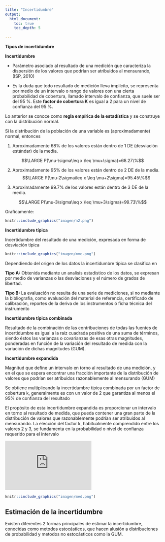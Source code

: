 ```yaml
---
title: "Incertidumbre"
output:
  html_document:
    toc: true
    toc_depth: 5
    
---
```


**Tipos de incertidumbre**

**Incertidumbre** 

- Parámetro asociado al resultado de una medición que caracteriza la dispersión de los valores que podrían ser atribuidos al mensurando, (ISP, 2010)


- Es la duda que todo resultado de medición lleva implícito, se representa por medio de un intervalo o rango de valores con una cierta probabilidad de cobertura, llamado intervalo de confianza, que suele ser del 95 %. Este **factor de cobertura K** es igual a 2 para un nivel de confianza del 95 %.



 Lo anterior se conoce como **regla empírica de la estadística** y se construye con la distribución normal.
 
 Si la distribución de la población de una variable es (aproximadamente) normal, entonces

1. Aproximadamente 68% de los valores están dentro de 1 DE (desviación estándar) de la media.

$$\LARGE P(\mu-\sigma\leq x \leq \mu+\sigma)=68.27\%$$

2. Aproximadamente 95% de los valores están dentro de 2 DE de la media.
$$\LARGE P(\mu-2\sigma\leq x \leq \mu+2\sigma)=95.45\%$$

3. Aproximadamente 99.7% de los valores están dentro de 3 DE de la media.

$$\LARGE P(\mu-3\sigma\leq x \leq \mu+3\sigma)=99.73\%$$

Graficamente:


```r
knitr::include_graphics("imagen/n2.png")
```

 



**Incertidumbre típica**

Incertidumbre del resultado de una medición, expresada en forma de desviación típica

```r
knitr::include_graphics("imagen/mme.png")
```

Dependiendo del origen de los datos la incertidumbre típica se clasifica en 

**Tipo A:** 
Obtenida mediante un analisis estadístico de los datos, se expresan por medio de varianzas o las desviaciones y el número de grados de libertad.

**Tipo B:** 
La evaluación no resulta de una serie de mediciones, si no mediante la bibliografia, como evaluación del material de referencia, certificado de calibración, reportes de la deriva de los instrumentos ó ficha técnica del instrumento 


**Incertidumbre típica combinada**

Resultado de la combinación de las contribuciones de todas las fuentes de incertidumbre es igual a la raíz cuadrada positiva de una suma de términos, siendo éstos las varianzas o covarianzas de esas otras magnitudes, ponderadas en función de la variación del resultado de medida con la variación de dichas magnitudes (GUM).





**Incertidumbre expandida **

Magnitud que define un intervalo en torno al resultado de una medición, y en el que se espera encontrar una
fracción importante de la distribución de valores que podrían ser atribuidos razonablemente al mensurando (GUM)

Se obtiene multiplicando la incertidumbre típica combinada por un factor de cobertura k, generalmente es con un valor de 2 que garantiza al menos el 95% de confianza del resultado

El propósito de esta incertidumbre expandida es proporcionar un intervalo en torno al resultado de medida, que pueda contener una gran parte de la distribución de valores que razonablemente podrían ser atribuidos al mensurando. La elección del factor k, habitualmente comprendido entre los valores 2 y 3, se fundamenta en la probabilidad o nivel de confianza requerido para el intervalo 

<iframe width="280" height="160" src="https://www.youtube.com/embed/-Zp1V8YJHgg" title="¿Qué es la INCERTIDUMBRE METROLÓGICA?" frameborder="0" allow="accelerometer; autoplay; clipboard-write; encrypted-media; gyroscope; picture-in-picture; web-share" allowfullscreen></iframe>


```r
knitr::include_graphics("imagen/med.png")
```






## Estimación de la incertidumbre

Existen diferentes 2 formas principales de estimar la incertidumbre, conocidas como metodos estocásticos, que hacen alusión a distribuciones de probabilidad y metodos no estocásticos como la GUM.








